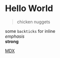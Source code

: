 # Hello World

>chicken nuggets

some `backticks` for inline\
*emphasis*\
**strong**


[MDX](https://mdxjs.com "title")